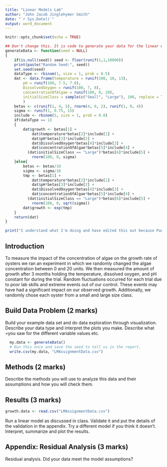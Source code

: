 ```yaml
---
title: "Linear Models Lab"
author: "John Jacob Jinglehymer Smith"
date: "`r Sys.Date()`"
output: word_document
---
```


```r
knitr::opts_chunk$set(echo = TRUE)

## Don't change this. It is code to generate your data for the linear model.
generateData <- function(seed = NULL)
{	
	if(is.null(seed)) seed <- floor(runif(1,1,10000))
	print(paste("Random Seed:", seed))
	set.seed(seed)
	dataType <- rbinom(1, size = 1, prob = 0.5)
	dat <- data.frame(temperature = runif(100, 10, 13), 
		pH = runif(100, 7.5, 7.8), 
		DissolvedOxygen = runif(100, 7, 8),
		concentrationOfAlgae = runif(100, 0, 20),
		initialSizeClass = sample(c("Small", "Large"), 100, replace = TRUE)
		)
	betas <- c(runif(1, 4, 5), rnorm(4, 0, 2), runif(1, 0, 4))
	sigma <- runif(1, 0.75, 15)
	include <- rbinom(5, size = 1, prob = 0.8)
	if(dataType == 1) 
	{	
		dat$growth <- betas[1] + 
			dat$temperature*betas[2]*include[1] + 
			dat$pH*betas[3]*include[2] + 
			dat$DissolvedOxygen*betas[4]*include[3] + 
			dat$concentrationOfAlgae*betas[5]*include[4] + 
		  (dat$initialSizeClass == "Large")*betas[6]*include[5] +
			rnorm(100, 0, sigma)
	}else{
		betas <- betas/10
		sigma <- sigma/10
		tmp <- betas[1] +
			dat$temperature*betas[2]*include[1] + 
			dat$pH*betas[3]*include[2] + 
			dat$DissolvedOxygen*betas[4]*include[3] + 
			dat$concentrationOfAlgae*betas[5]*include[4] +
		  (dat$initialSizeClass == "Large")*betas[6]*include[5] +
			rnorm(100, 0, sqrt(sigma))
		dat$growth <- exp(tmp)
	}
	return(dat)
}
```

```r
print("I understand what I'm doing and have edited this out because Paul obviously didn't intend for me to include this in my assignment. I've also removed the marks comments from all the section headings because that too isn't part of MY report.")
```

## Introduction 

To measure the impact of the concentration of algae on the growth rate of oysters we ran an experiment in which we randomly changed the algae concentration between 0 and 20 units. We then measured the amount of growth after 3 months holding the temperature, dissolved oxygen, and pH constant for during the trial. Random fluctuations occurred for each trial due to poor lab skills and extreme events out of our control. These events may have had a significant impact on our observed growth. Additionally, we randomly chose each oyster from a small and large size class.

## Build Data Problem (2 marks)

Build your example data set and do data exploration through visualization. Describe your data type and interpret the plots you make. Describe what =you saw for the different variable values etc.

```r
  my.data <- generateData()
  # Run this once and save the seed to tell us in the report.
  write.csv(my.data, "LMAssignmentData.csv")
```

## Methods (2 marks)

Describe the methods you will use to analyze this data and their assumptions and how you will check them.

## Results (3 marks)

```r
growth.data <- read.csv("LMAssignmentData.csv")
```

Run a linear model as discussed in class. Validate it and put the details of the validation in the appendix. Try a different model if you think it doesn't. Interpret, summarize and plot the results.

## Appendix: Residual Analysis (3 marks)

Residual analysis. Did your data meet the model assumptions?